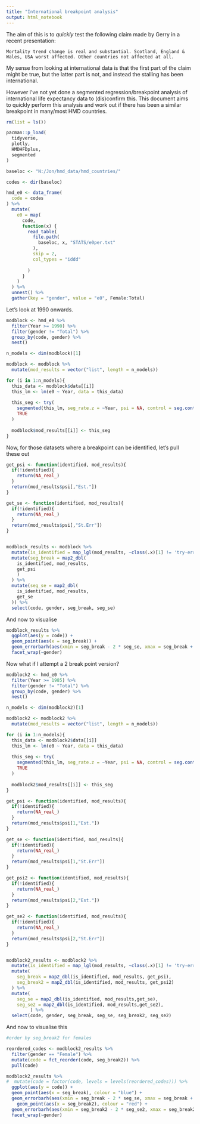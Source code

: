 ```yaml
---
title: "International breakpoint analysis"
output: html_notebook
---
```


The aim of this is to *quickly* test the following claim made by Gerry in a recent presentation:

`Mortality trend change is real and substantial. Scotland, England & Wales, USA worst affected. Other countries not affected at all. `

My sense from looking at international data is that the first part of the claim might be true, but the latter part is not, and instead the stalling has been international.

However I've not yet done a segmented regression/breakpoint analysis of international life expectancy data to (dis)confirm this. This document aims to quickly perform this analysis and work out if there has been a similar breakpoint in many/most HMD countries.


```r
rm(list = ls())

pacman::p_load(
  tidyverse, 
  plotly,
  HMDHFDplus,
  segmented
)

```


```r
baseloc <- "N:/Jon/hmd_data/hmd_countries/"

codes <- dir(baseloc)

hmd_e0 <- data_frame(
  code = codes
) %>% 
  mutate(
    e0 = map(
      code,
      function(x) {
        read_table(
          file.path(
            baseloc, x, "STATS/e0per.txt"
          ),
          skip = 2,
          col_types = "iddd"
          
        )
      }
    )
  ) %>% 
  unnest() %>% 
  gather(key = "gender", value = "e0", Female:Total)
```


Let's look at 1990 onwards.

```r

modblock <- hmd_e0 %>% 
  filter(Year >= 1990) %>% 
  filter(gender != "Total") %>% 
  group_by(code, gender) %>% 
  nest() 

n_models <- dim(modblock)[1]

modblock <- modblock %>% 
  mutate(mod_results = vector("list", length = n_models))

for (i in 1:n_models){
  this_data <- modblock$data[[i]]
  this_lm <- lm(e0 ~ Year, data = this_data)
  
  this_seg <- try(
    segmented(this_lm, seg_rate.z = ~Year, psi = NA, control = seg.control(K=1, stop.if.error = F)),
    TRUE
  )
  
  modblock$mod_results[[i]] <- this_seg
}


```

Now, for those datasets where a breakpoint can be identified, let's pull these out 


```r

get_psi <- function(identified, mod_results){
  if(!identified){
    return(NA_real_)
  } 
  return(mod_results$psi[,"Est."])
}

get_se <- function(identified, mod_results){
  if(!identified){
    return(NA_real_)
  } 
  return(mod_results$psi[,"St.Err"])
}


modblock_results <- modblock %>% 
  mutate(is_identified = map_lgl(mod_results, ~class(.x)[1] != 'try-error')) %>% 
  mutate(seg_break = map2_dbl(
    is_identified, mod_results,
    get_psi
    )
  ) %>% 
  mutate(seg_se = map2_dbl(
    is_identified, mod_results,
    get_se
  )) %>% 
  select(code, gender, seg_break, seg_se)

```

And now to visualise

```r
modblock_results %>% 
  ggplot(aes(y = code)) + 
  geom_point(aes(x = seg_break)) +
  geom_errorbarh(aes(xmin = seg_break - 2 * seg_se, xmax = seg_break + 2 * seg_se)) + 
  facet_wrap(~gender)

```

 Now what if I attempt a 2 break point version? 
 
 
```r

modblock2 <- hmd_e0 %>% 
  filter(Year >= 1985) %>% 
  filter(gender != "Total") %>% 
  group_by(code, gender) %>% 
  nest() 

n_models <- dim(modblock2)[1]

modblock2 <- modblock2 %>% 
  mutate(mod_results = vector("list", length = n_models))

for (i in 1:n_models){
  this_data <- modblock2$data[[i]]
  this_lm <- lm(e0 ~ Year, data = this_data)
  
  this_seg <- try(
    segmented(this_lm, seg_rate.z = ~Year, psi = NA, control = seg.control(K=2, stop.if.error = F)), # note K=2
    TRUE
  )
  
  modblock2$mod_results[[i]] <- this_seg
}


```
 
```r

get_psi <- function(identified, mod_results){
  if(!identified){
    return(NA_real_)
  } 
  return(mod_results$psi[1,"Est."])
}

get_se <- function(identified, mod_results){
  if(!identified){
    return(NA_real_)
  } 
  return(mod_results$psi[1,"St.Err"])
}

get_psi2 <- function(identified, mod_results){
  if(!identified){
    return(NA_real_)
  } 
  return(mod_results$psi[2,"Est."])
}

get_se2 <- function(identified, mod_results){
  if(!identified){
    return(NA_real_)
  } 
  return(mod_results$psi[2,"St.Err"])
}


modblock2_results <- modblock2 %>% 
  mutate(is_identified = map_lgl(mod_results, ~class(.x)[1] != 'try-error')) %>% 
  mutate(
    seg_break = map2_dbl(is_identified, mod_results, get_psi),
    seg_break2 = map2_dbl(is_identified, mod_results, get_psi2)
  ) %>% 
  mutate(
    seg_se = map2_dbl(is_identified, mod_results,get_se),
    seg_se2 = map2_dbl(is_identified, mod_results,get_se2),
         ) %>% 
  select(code, gender, seg_break, seg_se, seg_break2, seg_se2)

```

And now to visualise this 


```r
#order by seg_break2 for females 

reordered_codes <- modblock2_results %>% 
  filter(gender == "Female") %>% 
  mutate(code = fct_reorder(code, seg_break2)) %>% 
  pull(code)

modblock2_results %>% 
#  mutate(code = factor(code, levels = levels(reordered_codes))) %>% 
  ggplot(aes(y = code)) + 
  geom_point(aes(x = seg_break), colour = "blue") +
  geom_errorbarh(aes(xmin = seg_break - 2 * seg_se, xmax = seg_break + 2 * seg_se), colour = "blue") + 
    geom_point(aes(x = seg_break2), colour = "red") +
  geom_errorbarh(aes(xmin = seg_break2 - 2 * seg_se2, xmax = seg_break2 + 2 * seg_se2), colour = "red") + 
  facet_wrap(~gender)

```